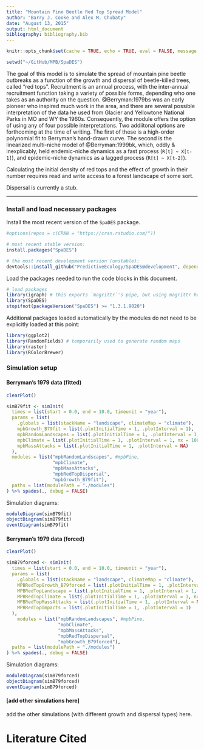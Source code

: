 ```yaml
---
title: "Mountain Pine Beetle Red Top Spread Model"
author: "Barry J. Cooke and Alex M. Chubaty"
date: "August 13, 2015"
output: html_document
bibliography: bibliography.bib
---
```


```r
knitr::opts_chunk$set(cache = TRUE, echo = TRUE, eval = FALSE, message = FALSE)

setwd("~/GitHub/MPB/SpaDES")
```

The goal of this model is to simulate the spread of mountain pine beetle outbreaks as a function of the growth and dispersal of beetle-killed trees, called "red tops".
Recruitment is an annual process, with the inter-annual recruitment function taking a variety of possible forms, depending who one takes as an authority on the question.
@Berryman:1979bs was an early pioneer who inspired much work in the area, and there are several possible interpretation of the data he used from Glacier and Yellowtone National Parks in MO and WY the 1960s.
Consequently, the module offers the option of using any of four possible interpretations.
Two addiitonal options are forthcoming at the time of writing.
The first of these is a high-order polynomial fit to Berryman's hand-drawn curve.
The second is the linearized multi-niche model of @Berryman:1999bk, which, oddly & inexplicably, held endemic-niche dynamics as a fast process (`R[t] ~ X[t-1]`), and epidemic-niche dynamics as a lagged process (`R[t] ~ X[t-2]`).

Calculating the initial density of red tops and the effect of growth in their number requires read and write access to a forest landscape of some sort.

Dispersal is currently a stub.

-----

### Install and load necessary packages

Install the most recent version of the `SpaDES` package.

```r
#options(repos = c(CRAN = "https://cran.rstudio.com/"))

# most recent stable version:
install.packages("SpaDES")

# the most recent development version (unstable):
devtools::install_github("PredictiveEcology/SpaDES@development", dependencies = TRUE)
```

Load the packages needed to run the code blocks in this document.

```r
# load packages
library(igraph) # this exports `magrittr`'s pipe, but using magrittr here causes conflicts.
library(SpaDES)
stopifnot(packageVersion("SpaDES") >= "1.3.1.9020")
```

Additional packages loaded automatically by the modules do not need to be explicitly loaded at this point:

```r
library(ggplot2)
library(RandomFields) # temporarily used to generate random maps
library(raster)
library(RColorBrewer)
```

### Simulation setup

#### Berryman's 1979 data (fitted)

```r
clearPlot()

simB79fit <- simInit(
  times = list(start = 0.0, end = 10.0, timeunit = "year"),
  params = list(
    .globals = list(stackName = "landscape", climateMap = "climate"),
    mpbGrowth_B79fit = list(.plotInitialTime = 1, .plotInterval = 1),
    mpbRandomLandscapes = list(.plotInitialTime = 1, .plotInterval = 1, nx = 100, ny = 100),
    mpbClimate = list(.plotInitialTime = 1, .plotInterval = 1, nx = 100, ny = 100, updateInterval = 1),
    mpbMassAttacks = list(.plotInitialTime = 1, .plotInterval = NA)
  ),
  modules = list("mpbRandomLandscapes", #mpbPine,
                 "mpbClimate",
                 "mpbMassAttacks",
                 "mpbRedTopDispersal",
                 "mpbGrowth_B79fit"),
  paths = list(modulePath = "./modules")
) %>% spades(., debug = FALSE)
```

Simulation diagrams:

```r
moduleDiagram(simB79fit)
objectDiagram(simB79fit)
eventDiagram(simB79fit)
```

#### Berryman's 1979 data (forced)

```r
clearPlot()

simB79forced <- simInit(
  times = list(start = 0.0, end = 10.0, timeunit = "year"),
  params = list(
    .globals = list(stackName = "landscape", climateMap = "climate"),
    MPBRedTopGrowth_B79forced = list(.plotInitialTime = 1, .plotInterval = 1),
    MPBRedTopLandscape = list(.plotInitialTime = 1, .plotInterval = 1, nx = 100, ny = 100),
    MPBRedTopClimate = list(.plotInitialTime = 1, .plotInterval = 1, nx = 100, ny = 100, updateInterval = 1),
    MPBRedTopMassAttacks = list(.plotInitialTime = 1, .plotInterval = NA),
    MPBRedTopImpacts = list(.plotInitialTime = 1, .plotInterval = 1)
  ),
    modules = list("mpbRandomLandscapes", #mpbPine,
                   "mpbClimate",
                   "mpbMassAttacks",
                   "mpbRedTopDispersal",
                   "mpbGrowth_B79forced"),
  paths = list(modulePath = "./modules")
) %>% spades(., debug = FALSE)
```

Simulation diagrams:

```r
moduleDiagram(simB79forced)
objectDiagram(simB79forced)
eventDiagram(simB79forced)
```

#### [add other simulations here]

add the other simulations (with different growth and dispersal types) here.

# Literature Cited

<!-- automatically generated using bibliography.bib -->
